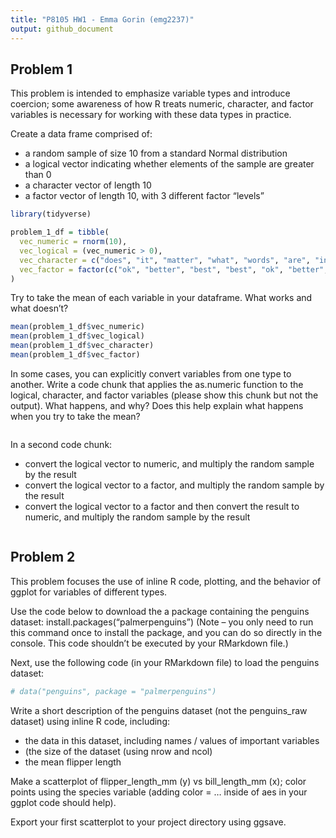 ```yaml
---
title: "P8105 HW1 - Emma Gorin (emg2237)"
output: github_document
---
```


## Problem 1

This problem is intended to emphasize variable types and introduce coercion; some awareness of how R treats numeric, character, and factor variables is necessary for working with these data types in practice.

Create a data frame comprised of:

* a random sample of size 10 from a standard Normal distribution
* a logical vector indicating whether elements of the sample are greater than 0
* a character vector of length 10
* a factor vector of length 10, with 3 different factor “levels”

```r
library(tidyverse)

problem_1_df = tibble(
  vec_numeric = rnorm(10),
  vec_logical = (vec_numeric > 0),
  vec_character = c("does", "it", "matter", "what", "words", "are", "in", "this", "vector", "?"),
  vec_factor = factor(c("ok", "better", "best", "best", "ok", "better", "ok", "best", "better", "better"))
)
```

Try to take the mean of each variable in your dataframe. What works and what doesn’t?

``` r
mean(problem_1_df$vec_numeric)
mean(problem_1_df$vec_logical)
mean(problem_1_df$vec_character)
mean(problem_1_df$vec_factor)
```

In some cases, you can explicitly convert variables from one type to another. Write a code chunk that applies the as.numeric function to the logical, character, and factor variables (please show this chunk but not the output). What happens, and why? Does this help explain what happens when you try to take the mean?

``` r

```

In a second code chunk:

* convert the logical vector to numeric, and multiply the random sample by the result
* convert the logical vector to a factor, and multiply the random sample by the result
* convert the logical vector to a factor and then convert the result to numeric, and multiply the random sample by the result


``` r

```


## Problem 2

This problem focuses the use of inline R code, plotting, and the behavior of ggplot for variables of different types.

Use the code below to download the a package containing the penguins dataset:
install.packages("palmerpenguins")
(Note – you only need to run this command once to install the package, and you can do so directly in the console. This code shouldn’t be executed by your RMarkdown file.)

Next, use the following code (in your RMarkdown file) to load the penguins dataset:

```r
# data("penguins", package = "palmerpenguins")
```

Write a short description of the penguins dataset (not the penguins_raw dataset) using inline R code, including:

* the data in this dataset, including names / values of important variables
* (the size of the dataset (using nrow and ncol)
* the mean flipper length


Make a scatterplot of flipper_length_mm (y) vs bill_length_mm (x); color points using the species variable (adding color = ... inside of aes in your ggplot code should help).

Export your first scatterplot to your project directory using ggsave.

``` r

```





